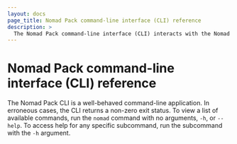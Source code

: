 ```yaml
---
layout: docs
page_title: Nomad Pack command-line interface (CLI) reference
description: >
  The Nomad Pack command-line interface (CLI) interacts with the Nomad Pack product. This section contains reference information on how to use the Nomad Pack CLI to generate, register, and list packs.
---
```


# Nomad Pack command-line interface (CLI) reference

The Nomad Pack CLI is a well-behaved command-line application. In erroneous
cases, the CLI returns a non-zero exit status. To view a list of available
commands, run the `nomad` command with no arguments, `-h`, or `--help`. To
access help for any specific subcommand, run the subcommand with the `-h`
argument.
